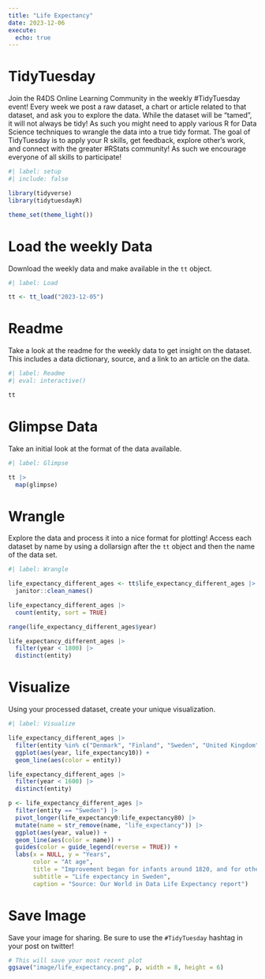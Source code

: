 ```yaml
---
title: "Life Expectancy"
date: 2023-12-06
execute: 
  echo: true
---
```


# TidyTuesday

Join the R4DS Online Learning Community in the weekly #TidyTuesday event!
Every week we post a raw dataset, a chart or article related to that dataset, and ask you to explore the data.
While the dataset will be “tamed”, it will not always be tidy! As such you might need to apply various R for Data Science techniques to wrangle the data into a true tidy format.
The goal of TidyTuesday is to apply your R skills, get feedback, explore other’s work, and connect with the greater #RStats community!
As such we encourage everyone of all skills to participate!

```r
#| label: setup
#| include: false

library(tidyverse)
library(tidytuesdayR)

theme_set(theme_light())
```

# Load the weekly Data

Download the weekly data and make available in the `tt` object.

```r
#| label: Load

tt <- tt_load("2023-12-05")
```

# Readme

Take a look at the readme for the weekly data to get insight on the dataset.
This includes a data dictionary, source, and a link to an article on the data.

```r
#| label: Readme
#| eval: interactive()

tt

```

# Glimpse Data

Take an initial look at the format of the data available.

```r
#| label: Glimpse

tt |> 
  map(glimpse)

```

# Wrangle

Explore the data and process it into a nice format for plotting! Access each dataset by name by using a dollarsign after the `tt` object and then the name of the data set.

```r
#| label: Wrangle

life_expectancy_different_ages <- tt$life_expectancy_different_ages |> 
  janitor::clean_names()
```

```r
life_expectancy_different_ages |> 
  count(entity, sort = TRUE)

range(life_expectancy_different_ages$year)

life_expectancy_different_ages |> 
  filter(year < 1800) |> 
  distinct(entity)
```

# Visualize

Using your processed dataset, create your unique visualization.

```r
#| label: Visualize

life_expectancy_different_ages |> 
  filter(entity %in% c("Denmark", "Finland", "Sweden", "United Kingdom")) |> 
  ggplot(aes(year, life_expectancy10)) +
  geom_line(aes(color = entity))

life_expectancy_different_ages |> 
  filter(year < 1600) |> 
  distinct(entity)
```

```r
p <- life_expectancy_different_ages |> 
  filter(entity == "Sweden") |> 
  pivot_longer(life_expectancy0:life_expectancy80) |> 
  mutate(name = str_remove(name, "life_expectancy")) |> 
  ggplot(aes(year, value)) +
  geom_line(aes(color = name)) +
  guides(color = guide_legend(reverse = TRUE)) +
  labs(x = NULL, y = "Years",
       color = "At age",
       title = "Improvement began for infants around 1820, and for others around 1850.\nImprovement accelerated for old people around 1950.",
       subtitle = "Life expectancy in Sweden",
       caption = "Source: Our World in Data Life Expectancy report")
```

# Save Image

Save your image for sharing. Be sure to use the `#TidyTuesday` hashtag in your post on twitter! 

```r

# This will save your most recent plot
ggsave("image/life_expectancy.png", p, width = 8, height = 6)

```
